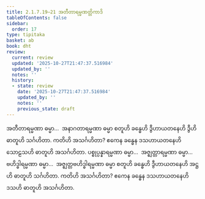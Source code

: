 ```yaml
---
title: 2.1.7.19–21 အတီတာရမ္မဏတ္တိကာဒိ
tableOfContents: false
sidebar:
  order: 17
type: tipitaka
basket: ab
book: dht
review:
  current: review
  updated: '2025-10-27T21:47:37.516984'
  updated_by: ''
  notes: ''
  history:
  - state: review
    date: '2025-10-27T21:47:37.516984'
    updated_by: ''
    notes: ''
    previous_state: draft
---
```



<ReviewStatus review={frontmatter.review} showDetails={true} />

<HypothesisAnnotation frontmatter={frontmatter} />

<DynamicBreadcrumb />

<Division number="106" book="dht" e="ch" v="31" p="18">

<Paragraph number="152" book="dht">
အတီတာရမ္မဏာ ဓမ္မာ…  အနာဂတာရမ္မဏာ ဓမ္မာ စတူဟိ ခန္ဓေဟိ ဒွီဟာယတနေဟိ ဒွီဟိ ဓာတူဟိ သင်္ဂဟိတာ. ကတိဟိ အသင်္ဂဟိတာ? ဧကေန ခန္ဓေန ဒသဟာယတနေဟိ သောဠသဟိ ဓာတူဟိ အသင်္ဂဟိတာ.
</Paragraph>

</Division>
<Division number="107" book="dht" e="ch" v="31" p="18">

<Paragraph number="153" book="dht">
ပစ္စုပ္ပန္နာရမ္မဏာ ဓမ္မာ…  အဇ္ဈတ္တာရမ္မဏာ ဓမ္မာ…  ဗဟိဒ္ဓါရမ္မဏာ ဓမ္မာ…  အဇ္ဈတ္တဗဟိဒ္ဓါရမ္မဏာ ဓမ္မာ စတူဟိ ခန္ဓေဟိ ဒွီဟာယတနေဟိ အဋ္ဌဟိ ဓာတူဟိ သင်္ဂဟိတာ. ကတိဟိ အသင်္ဂဟိတာ? ဧကေန ခန္ဓေန ဒသဟာယတနေဟိ ဒသဟိ ဓာတူဟိ အသင်္ဂဟိတာ.
</Paragraph>
</Division>